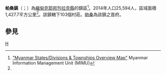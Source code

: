 {{Infobox settlement
|name = 帕桑鎮
|native_name = {{lang|my|ဖားဆောင်းမြို့နယ်}}
|settlement_type = [[包拉克縣|包拉克縣]]鎮區
|image_skyline = 
|image_map = 
|mapsize = 150px
|map_caption = 
|pushpin_label_position = bottom
|pushpin_map = Burma
|pushpin_map_caption = 帕桑鎮在緬甸的位置
|seat = [[帕桑_(緬甸)|帕桑]]
|seat_type = 首府
|subdivision_type = 國家
|subdivision_name = {{flag|Burma}}
|subdivision_type1 = [[缅甸行政区划|省]]
|subdivision_name1 = [[克耶邦|克耶邦]]
|subdivision_type2 = [[縣_(緬甸)|縣]]
|subdivision_name2 = [[包拉克縣|包拉克縣]]
|area_total_km2 = 1,427.7
|population_footnotes =<ref name="citypopulation">[http://www.citypopulation.de/php/myanmar-admin.php MYANMAR: Administrative Division]. Citypopulation. 2015-12-07</ref>
|population = 25,594
|population_as_of = 2014
|population_density_km2 = 18.21
|coordinates_display = inline,title
|coordinates_region = MM
|latNS = N
|latd = 18
|latm = 50
|lats = 00
|longEW = E
|longd = 97
|longm = 16
|longs = 00
|elevation_ft = 
|elevation_m = 
|timezone = [[Myanmar_Standard_Time|MST]]
|utc_offset = +6:30
|website =
}}

'''帕桑鎮'''（{{lang-my|ဖားဆောင်းမြို့နယ်}}；{{lang-en|Hpasawng Township}}）為[[緬甸|緬甸]][[克耶邦|克耶邦]][[包拉克縣|包拉克縣]]的鎮區<ref name="MIMU001">[http://www.burmalibrary.org/docs6/MIMU001_A3_SD%20&%20Township%20Overview.pdf "Myanmar States/Divisions & Townships Overview Map"] {{webarchive|url=https://web.archive.org/web/20101203160828/http://www.burmalibrary.org/docs6/MIMU001_A3_SD%20%26%20Township%20Overview.pdf |date=2010-12-03 }} Myanmar Information Management Unit (MIMU)</ref>。2014年人口25,594人，區域面積1,427.7平方公里<ref name=citypopulation/>。該鎮轄下103個村莊。[[帕桑_(緬甸)|帕桑]]為該鎮之首府。

==參見==
{{Reflist}}

{{克耶邦行政區劃|state=collapsed}}

[[Category:克耶邦鎮區|H]]

{{Burma-geo-stub}}